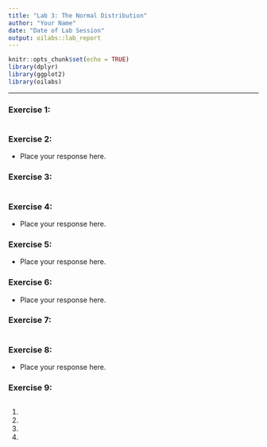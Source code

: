 ```yaml
---
title: "Lab 3: The Normal Distribution"
author: "Your Name"
date: "Date of Lab Session"
output: oilabs::lab_report
---
```


```r
knitr::opts_chunk$set(echo = TRUE)
library(dplyr)
library(ggplot2)
library(oilabs)
```

* * *

### Exercise 1: 

```r

```


### Exercise 2: 

- Place your response here.


### Exercise 3: 

```r

```


### Exercise 4: 

- Place your response here.


### Exercise 5: 

- Place your response here.


### Exercise 6: 

- Place your response here.


### Exercise 7: 

```r

```


### Exercise 8: 

- Place your response here.


### Exercise 9: 

```r

```

1. 
2. 
3. 
4. 

